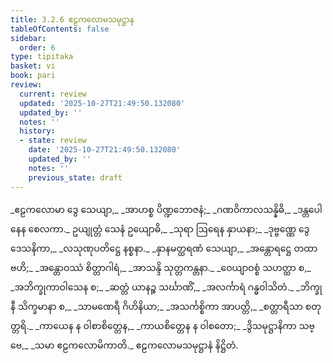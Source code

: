 ```yaml
---
title: 3.2.6 ဧဠကလောမသမုဋ္ဌာန
tableOfContents: false
sidebar:
  order: 6
type: tipitaka
basket: vi
book: pari
review:
  current: review
  updated: '2025-10-27T21:49:50.132080'
  updated_by: ''
  notes: ''
  history:
  - state: review
    date: '2025-10-27T21:49:50.132080'
    updated_by: ''
    notes: ''
    previous_state: draft
---
```



<ReviewStatus review={frontmatter.review} showDetails={true} />

<HypothesisAnnotation frontmatter={frontmatter} />

<DynamicBreadcrumb />

<Division number="263" book="pari" e="ch" v="5" p="161">

<Paragraph number="1121" type="verses" book="pari">
_ဧဠကလောမာ ဒွေ သေယျာ,_  
_အာဟစ္စ ပိဏ္ဍဘောဇနံ;_  
_ဂဏဝိကာလသန္နိဓိ,_  
_ဒန္တပေါနေန စေလကာ._  

</Paragraph>

<Paragraph number="1122" type="verses" book="pari">
ဥယျုတ္တံ သေနံ ဥယျောဓိ,_  
_သုရာ ဩရေန နှာယနာ;_  
_ဒုဗ္ဗဏ္ဏေ ဒွေ ဒေသနိကာ,_  
_လသုဏုပတိဋ္ဌေ နစ္စနာ._  

</Paragraph>

<Paragraph number="1123" type="verses" book="pari">
_နှာနမတ္ထရဏံ သေယျာ,_  
_အန္တောရဋ္ဌေ တထာ ဗဟိ;_  
_အန္တောဝဿံ စိတ္တာဂါရံ,_  
_အာသန္ဒိ သုတ္တကန္တနာ._  

</Paragraph>

<Paragraph number="1124" type="verses" book="pari">
_ဝေယျာဝစ္စံ သဟတ္ထာ စ,_  
_အဘိက္ခုကာဝါသေန စ;_  
_ဆတ္တံ ယာနဉ္စ သင်္ဃာဏိံ,_  
_အလင်္ကာရံ ဂန္ဓဝါသိတံ._  

</Paragraph>

<Paragraph number="1125" type="verses" book="pari">
_ဘိက္ခုနီ သိက္ခမာနာ စ,_  
_သာမဏေရီ ဂိဟိနိယာ;_  
_အသင်္ကစ္စိကာ အာပတ္တိ,_  
_စတ္တာရီသာ စတုတ္တရိ._  

</Paragraph>

<Paragraph number="1126" type="verses" book="pari">
_ကာယေန န ဝါစာစိတ္တေန,_  
_ကာယစိတ္တေန န ဝါစတော;_  
_ဒွိသမုဋ္ဌာနိကာ သဗ္ဗေ,_  
_သမာ ဧဠကလောမိကာတိ._  


</Paragraph>
</Division>

<Paragraph number="1127" type="center" book="pari">
ဧဠကလောမသမုဋ္ဌာနံ နိဋ္ဌိတံ.
</Paragraph>